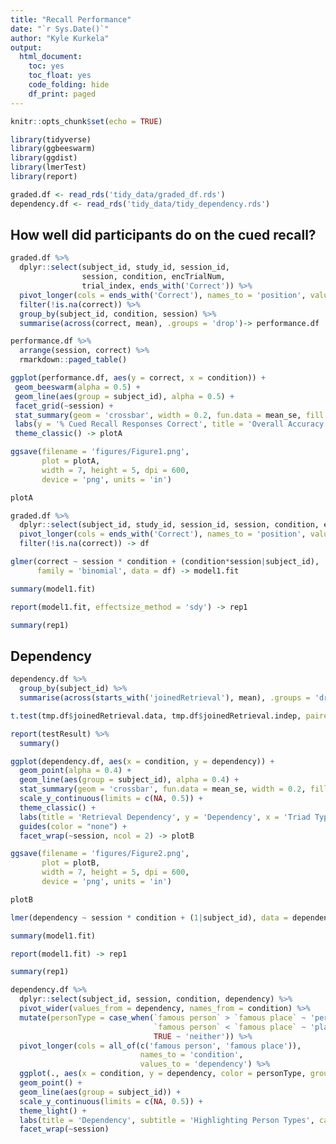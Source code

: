 ```yaml
---
title: "Recall Performance"
date: "`r Sys.Date()`"
author: "Kyle Kurkela"
output: 
  html_document: 
    toc: yes
    toc_float: yes
    code_folding: hide
    df_print: paged
---
```


```r
knitr::opts_chunk$set(echo = TRUE)

library(tidyverse)
library(ggbeeswarm)
library(ggdist)
library(lmerTest)
library(report)

graded.df <- read_rds('tidy_data/graded_df.rds')
dependency.df <- read_rds('tidy_data/tidy_dependency.rds')
```

## How well did participants do on the cued recall?

```r
graded.df %>%
  dplyr::select(subject_id, study_id, session_id, 
                session, condition, encTrialNum, 
                trial_index, ends_with('Correct')) %>%
  pivot_longer(cols = ends_with('Correct'), names_to = 'position', values_to = 'correct') %>%
  filter(!is.na(correct)) %>%
  group_by(subject_id, condition, session) %>%
  summarise(across(correct, mean), .groups = 'drop')-> performance.df

performance.df %>%
  arrange(session, correct) %>%
  rmarkdown::paged_table()
```

```r
ggplot(performance.df, aes(y = correct, x = condition)) +
 geom_beeswarm(alpha = 0.5) +
 geom_line(aes(group = subject_id), alpha = 0.5) +
 facet_grid(~session) +
 stat_summary(geom = 'crossbar', width = 0.2, fun.data = mean_se, fill = 'white') +
 labs(y = '% Cued Recall Responses Correct', title = 'Overall Accuracy', x = 'Triad Type') +
 theme_classic() -> plotA

ggsave(filename = 'figures/Figure1.png', 
       plot = plotA, 
       width = 7, height = 5, dpi = 600,
       device = 'png', units = 'in')

plotA
```

```r
graded.df %>%
  dplyr::select(subject_id, study_id, session_id, session, condition, encTrialNum, trial_index, ends_with('Correct')) %>%
  pivot_longer(cols = ends_with('Correct'), names_to = 'position', values_to = 'correct') %>%
  filter(!is.na(correct)) -> df
```

```r
glmer(correct ~ session * condition + (condition*session|subject_id), 
      family = 'binomial', data = df) -> model1.fit

summary(model1.fit)

report(model1.fit, effectsize_method = 'sdy') -> rep1

summary(rep1)
```

## Dependency

```r
dependency.df %>% 
  group_by(subject_id) %>% 
  summarise(across(starts_with('joinedRetrieval'), mean), .groups = 'drop') -> tmp.df

t.test(tmp.df$joinedRetrieval.data, tmp.df$joinedRetrieval.indep, paired = T) -> testResult

report(testResult) %>% 
  summary()
```

```r
ggplot(dependency.df, aes(x = condition, y = dependency)) +
  geom_point(alpha = 0.4) +
  geom_line(aes(group = subject_id), alpha = 0.4) +
  stat_summary(geom = 'crossbar', fun.data = mean_se, width = 0.2, fill = 'white') +
  scale_y_continuous(limits = c(NA, 0.5)) +
  theme_classic() +
  labs(title = 'Retrieval Dependency', y = 'Dependency', x = 'Triad Type') +
  guides(color = "none") +
  facet_wrap(~session, ncol = 2) -> plotB

ggsave(filename = 'figures/Figure2.png', 
       plot = plotB, 
       width = 7, height = 5, dpi = 600,
       device = 'png', units = 'in')

plotB
```

```r
lmer(dependency ~ session * condition + (1|subject_id), data = dependency.df) -> model1.fit

summary(model1.fit)
```

```r
report(model1.fit) -> rep1

summary(rep1)
```

```r
dependency.df %>% 
  dplyr::select(subject_id, session, condition, dependency) %>% 
  pivot_wider(values_from = dependency, names_from = condition) %>% 
  mutate(personType = case_when(`famous person` > `famous place` ~ 'person favorer', 
                                `famous person` < `famous place` ~ 'place favorer', 
                                TRUE ~ 'neither')) %>% 
  pivot_longer(cols = all_of(c('famous person', 'famous place')), 
                             names_to = 'condition', 
                             values_to = 'dependency') %>%
  ggplot(., aes(x = condition, y = dependency, color = personType, group = subject_id)) +
  geom_point() +
  geom_line(aes(group = subject_id)) +
  scale_y_continuous(limits = c(NA, 0.5)) +
  theme_light() +
  labs(title = 'Dependency', subtitle = 'Highlighting Person Types', caption = 'color = personType') +
  facet_wrap(~session)
```

